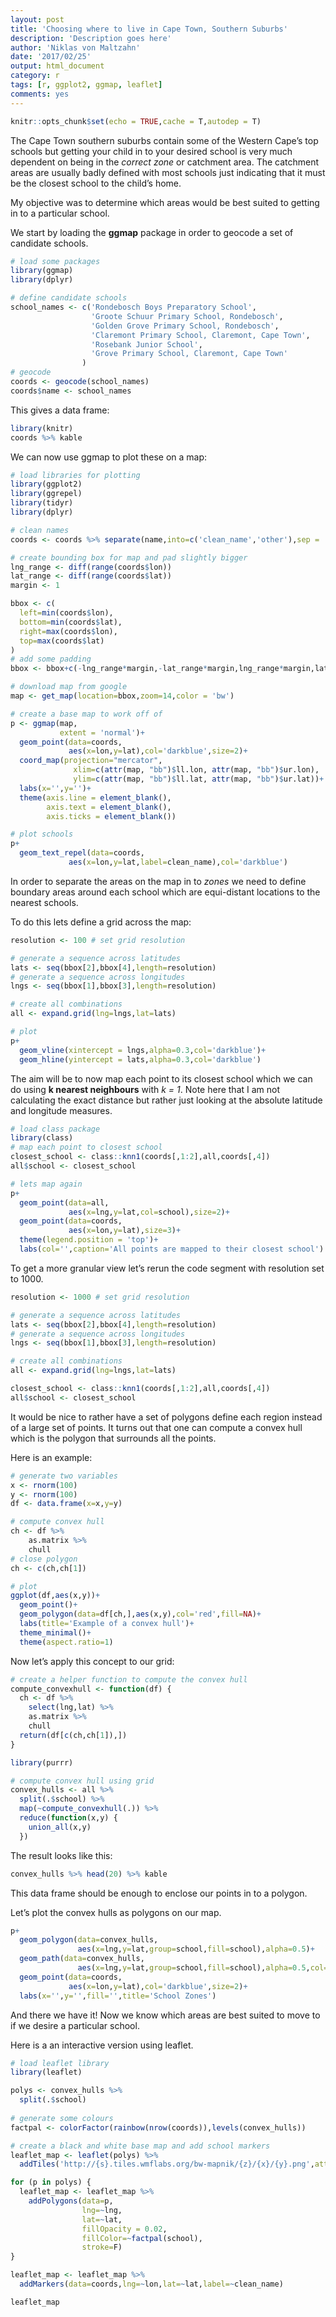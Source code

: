 ```yaml
---
layout: post
title: 'Choosing where to live in Cape Town, Southern Suburbs'
description: 'Description goes here'
author: 'Niklas von Maltzahn'
date: '2017/02/25'
output: html_document
category: r
tags: [r, ggplot2, ggmap, leaflet]
comments: yes
---
```


```r
knitr::opts_chunk$set(echo = TRUE,cache = T,autodep = T)
```

The Cape Town southern suburbs contain some of the Western Cape's top schools but getting your child in to your desired school is very much dependent on being in the *correct zone* or catchment area. The catchment areas are usually badly defined with most schools just indicating that it must be the closest school to the child's home.

My objective was to determine which areas would be best suited to getting in to a particular school.

We start by loading the **ggmap** package in order to geocode a set of candidate schools.

```r
# load some packages
library(ggmap)
library(dplyr)

# define candidate schools
school_names <- c('Rondebosch Boys Preparatory School',
                  'Groote Schuur Primary School, Rondebosch',
                  'Golden Grove Primary School, Rondebosch',
                  'Claremont Primary School, Claremont, Cape Town',
                  'Rosebank Junior School',
                  'Grove Primary School, Claremont, Cape Town'
                )
# geocode
coords <- geocode(school_names)
coords$name <- school_names

```

This gives a data frame:

```r
library(knitr)
coords %>% kable
```

We can now use ggmap to plot these on a map:

```r
# load libraries for plotting
library(ggplot2)
library(ggrepel)
library(tidyr)
library(dplyr)

# clean names
coords <- coords %>% separate(name,into=c('clean_name','other'),sep = ',',remove = F)

# create bounding box for map and pad slightly bigger
lng_range <- diff(range(coords$lon))
lat_range <- diff(range(coords$lat))
margin <- 1

bbox <- c(
  left=min(coords$lon),
  bottom=min(coords$lat),
  right=max(coords$lon),
  top=max(coords$lat)
)
# add some padding
bbox <- bbox+c(-lng_range*margin,-lat_range*margin,lng_range*margin,lat_range*margin)

# download map from google
map <- get_map(location=bbox,zoom=14,color = 'bw')

# create a base map to work off of
p <- ggmap(map,
           extent = 'normal')+
  geom_point(data=coords,
             aes(x=lon,y=lat),col='darkblue',size=2)+
  coord_map(projection="mercator", 
              xlim=c(attr(map, "bb")$ll.lon, attr(map, "bb")$ur.lon),
              ylim=c(attr(map, "bb")$ll.lat, attr(map, "bb")$ur.lat))+
  labs(x='',y='')+
  theme(axis.line = element_blank(),
        axis.text = element_blank(),
        axis.ticks = element_blank())

# plot schools
p+
  geom_text_repel(data=coords,
             aes(x=lon,y=lat,label=clean_name),col='darkblue')


```

In order to separate the areas on the map in to *zones* we need to define boundary areas around each school which are equi-distant locations to the nearest schools.

To do this lets define a grid across the map:

```r
resolution <- 100 # set grid resolution

# generate a sequence across latitudes
lats <- seq(bbox[2],bbox[4],length=resolution)
# generate a sequence across longitudes
lngs <- seq(bbox[1],bbox[3],length=resolution)

# create all combinations
all <- expand.grid(lng=lngs,lat=lats)

# plot
p+
  geom_vline(xintercept = lngs,alpha=0.3,col='darkblue')+
  geom_hline(yintercept = lats,alpha=0.3,col='darkblue')
```

The aim will be to now map each point to its closest school which we can do using **k nearest neighbours** with *k = 1*. Note here that I am not calculating the exact distance but rather just looking at the absolute latitude and longitude measures.

```r
# load class package
library(class)
# map each point to closest school
closest_school <- class::knn1(coords[,1:2],all,coords[,4])
all$school <- closest_school

# lets map again
p+
  geom_point(data=all,
             aes(x=lng,y=lat,col=school),size=2)+
  geom_point(data=coords,
             aes(x=lon,y=lat),size=3)+
  theme(legend.position = 'top')+
  labs(col='',caption='All points are mapped to their closest school')

```

To get a more granular view let's rerun the code segment with resolution set to 1000.

```r
resolution <- 1000 # set grid resolution

# generate a sequence across latitudes
lats <- seq(bbox[2],bbox[4],length=resolution)
# generate a sequence across longitudes
lngs <- seq(bbox[1],bbox[3],length=resolution)

# create all combinations
all <- expand.grid(lng=lngs,lat=lats)

closest_school <- class::knn1(coords[,1:2],all,coords[,4])
all$school <- closest_school
```


It would be nice to rather have a set of polygons define each region instead of a large set of points. It turns out that one can compute a convex hull which is the polygon that surrounds all the points.

Here is an example:

```r

# generate two variables
x <- rnorm(100)
y <- rnorm(100)
df <- data.frame(x=x,y=y)

# compute convex hull
ch <- df %>% 
    as.matrix %>%
    chull
# close polygon
ch <- c(ch,ch[1])

# plot
ggplot(df,aes(x,y))+
  geom_point()+
  geom_polygon(data=df[ch,],aes(x,y),col='red',fill=NA)+
  labs(title='Example of a convex hull')+
  theme_minimal()+
  theme(aspect.ratio=1)

```

Now let's apply this concept to our grid:

```r
# create a helper function to compute the convex hull
compute_convexhull <- function(df) {
  ch <- df %>% 
    select(lng,lat) %>% 
    as.matrix %>%
    chull
  return(df[c(ch,ch[1]),])
}

library(purrr)

# compute convex hull using grid
convex_hulls <- all %>% 
  split(.$school) %>% 
  map(~compute_convexhull(.)) %>% 
  reduce(function(x,y) {
    union_all(x,y)
  })
```

The result looks like this:

```r
convex_hulls %>% head(20) %>% kable
```

This data frame should be enough to enclose our points in to a polygon.

Let's plot the convex hulls as polygons on our map.

```r
p+
  geom_polygon(data=convex_hulls,
               aes(x=lng,y=lat,group=school,fill=school),alpha=0.5)+
  geom_path(data=convex_hulls,
               aes(x=lng,y=lat,group=school,fill=school),alpha=0.5,col='white')+
  geom_point(data=coords,
             aes(x=lon,y=lat),col='darkblue',size=2)+
  labs(x='',y='',fill='',title='School Zones')
```

And there we have it! Now we know which areas are best suited to move to if we desire a particular school.

Here is a an interactive version using leaflet.
```r
# load leaflet library
library(leaflet)

polys <- convex_hulls %>% 
  split(.$school)
  
# generate some colours
factpal <- colorFactor(rainbow(nrow(coords)),levels(convex_hulls))

# create a black and white base map and add school markers
leaflet_map <- leaflet(polys) %>% 
  addTiles('http://{s}.tiles.wmflabs.org/bw-mapnik/{z}/{x}/{y}.png',attribution = '&copy; <a href="http://www.openstreetmap.org/copyright">OpenStreetMap</a>')

for (p in polys) {
  leaflet_map <- leaflet_map %>% 
    addPolygons(data=p,
                lng=~lng,
                lat=~lat,
                fillOpacity = 0.02,
                fillColor=~factpal(school),
                stroke=F)
}

leaflet_map <- leaflet_map %>% 
  addMarkers(data=coords,lng=~lon,lat=~lat,label=~clean_name)

leaflet_map
```



